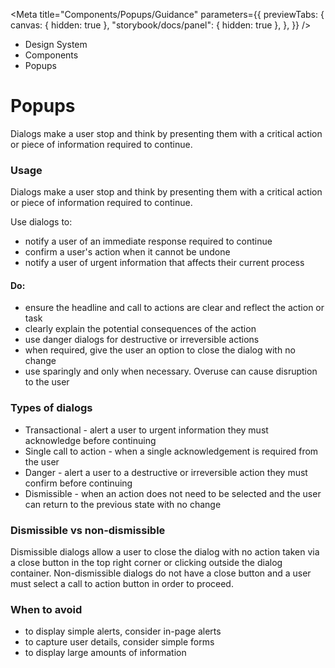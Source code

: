 
<Meta
	title="Components/Popups/Guidance"
	parameters={{
		previewTabs: {
			canvas: { hidden: true },
			"storybook/docs/panel": { hidden: true },
		},
	}}
/>

<div className="act-docs-container">
	<Masthead />
	<main className="act-body">
		<div className="act-flex act-flex-light-purple">
			<div className="act-flex__container act-flex__container-padding-trim">
				<div className="act-flex__grid">
					<div className="act-flex__row">
						<div className="act-col__cw-12">
							<div className="act-box">
								<div className="act-breadcrumbs">
									<ul className="act-breadcrumbs__container">
										<li className="act-breadcrumbs__crumb act-h6">
											<LinkTo className="act-breadcrumbs__crumb__link" kind="system-introduction--page">
												Design System <i className="fa-solid fa-angle-right"></i>
											</LinkTo>
										</li>
										<li className="act-breadcrumbs__crumb act-h6">
											<LinkTo className="act-breadcrumbs__crumb__link" kind="components-overview--page">
												Components <i className="fa-solid fa-angle-right"></i>
											</LinkTo>
										</li>
										<li className="act-breadcrumbs__crumb act-h6">
											<LinkTo className="act-breadcrumbs__crumb__link" kind="components-overview--pageoverview--page">
												Popups <i className="fa-solid fa-angle-right"></i>
											</LinkTo>
										</li>
									</ul>
								</div>
								<h1>Popups</h1>
								<p>Dialogs make a user stop and think by presenting them with a critical action or piece of information required to continue.</p>
							</div>
						</div>
					</div>
				</div>
			</div>
		</div>
		<div className="act-flex">
			<div className="act-flex__container">
				<div className="act-flex__grid">
					<div className="act-flex__row">
						<div className="act-col__cw-12">
							<div className="act-box">
								<h3>Usage</h3>
								<p>Dialogs make a user stop and think by presenting them with a critical action or piece of information required to continue.</p>
								<p>Use dialogs to:</p>
								<ul>
									<li>notify a user of an immediate response required to continue</li>
									<li>confirm a user's action when it cannot be undone</li>
									<li>notify a user of urgent information that affects their current process</li>
								</ul>
								<h4>Do:</h4>
								<ul>
									<li>ensure the headline and call to actions are clear and reflect the action or task</li>
									<li>clearly explain the potential consequences of the action</li>
									<li>use danger dialogs for destructive or irreversible actions</li>
									<li>when required, give the user an option to close the dialog with no change</li>
									<li>use sparingly and only when necessary. Overuse can cause disruption to the user</li>
								</ul>
							</div>
						</div>
					</div>
					<div className="act-flex__row">
						<div className="act-col__cw-12">
							<div className="act-box">
								<h3>Types of dialogs</h3>
								<ul>
									<li>Transactional - alert a user to urgent information they must acknowledge before continuing</li>
									<li>Single call to action - when a single acknowledgement is required from the user</li>
									<li>Danger - alert a user to a destructive or irreversible action they must confirm before continuing</li>
									<li>Dismissible - when an action does not need to be selected and the user can return to the previous state with no change</li>
								</ul>
							</div>
						</div>
					</div>
					<div className="act-flex__row">
						<div className="act-col__cw-12">
							<div className="act-box">
								<h3>Dismissible vs non-dismissible</h3>
								<p>
									Dismissible dialogs allow a user to close the dialog with no action taken via a close button in the top right corner or clicking outside the dialog container.
									Non-dismissible dialogs do not have a close button and a user must select a call to action button in order to proceed.
								</p>
							</div>
						</div>
					</div>
					<div className="act-flex__row">
						<div className="act-col__cw-12">
							<div className="act-box">
								<h3>When to avoid</h3>
								<ul>
									<li>to display simple alerts, consider in-page alerts</li>
									<li>to capture user details, consider simple forms</li>
									<li>to display large amounts of information</li>
								</ul>
							</div>
						</div>
					</div>
				</div>
			</div>
		</div>
	</main>
	<footer className="act-footer">
		<AoC />
		<Footer />
	</footer>
</div>

